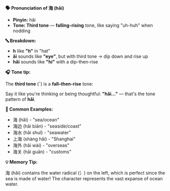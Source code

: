 **🗣️ Pronunciation of 海 (hǎi)**

- **Pinyin:** hǎi
- **Tone: Third tone** — **falling-rising** tone, like saying "uh-huh" when nodding

**🔤 Breakdown:**

- **h** like **"h"** in "hat"
- **ǎi** sounds like **"eye"**, but with third tone → dip down and rise up
- **hǎi** sounds like **"hi"** with a dip-then-rise

**🎧 Tone tip:**

The **third tone** (ˇ) is a **fall–then-rise** tone:

Say it like you're thinking or being thoughtful: **"hǎi..."** — that's the tone pattern of **hǎi**.

**📝 Common Examples:**

- 海 (hǎi) - "sea/ocean"
- 海边 (hǎi biān) - "seaside/coast"
- 海水 (hǎi shuǐ) - "seawater"
- 上海 (shàng hǎi) - "Shanghai"
- 海外 (hǎi wài) - "overseas"
- 海关 (hǎi guān) - "customs"

**💡 Memory Tip:**

海 (hǎi) contains the water radical (氵) on the left, which is perfect since the sea is made of
water! The character represents the vast expanse of ocean water.

